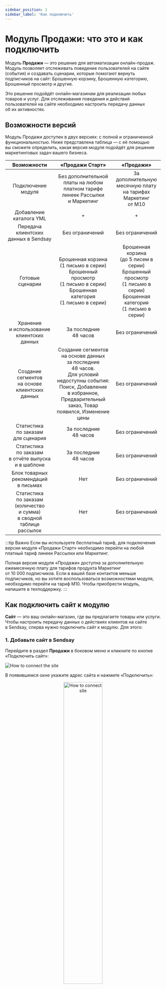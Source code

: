 ```yaml
---
sidebar_position: 1
sidebar_label: 'Как подключить'
---
```



# Модуль Продажи: что это и как подключить

Модуль **Продажи** — это решение для автоматизации онлайн-продаж. Модуль позволяет отслеживать поведение пользователей на&nbsp;сайте (события) и&nbsp;создавать сценарии, которые помогают вернуть подписчиков на&nbsp;сайт: Брошенную корзину, Брошенную категорию, Брошенный просмотр и&nbsp;другие.

Это решение подойдёт онлайн-магазинам для реализации любых товаров и&nbsp;услуг. Для отслеживания поведения и&nbsp;действий пользователей на&nbsp;сайте необходимо настроить передачу данных об&nbsp;их&nbsp;активностях.

## Возможности версий

Модуль Продажи доступен в&nbsp;двух версиях: с&nbsp;полной и&nbsp;ограниченной функциональностью. Ниже представлена таблица&nbsp;&mdash; с&nbsp;её&nbsp;помощью вы&nbsp;сможете определить, какая версия модуля подойдёт для решения маркетинговых задач вашего бизнеса.

|                                     Возможности                                      |                                                                                             «Продажи Старт»                                                                                              |                                                                «Продажи»                                                                |
| :----------------------------------------------------------------------------------: | :------------------------------------------------------------------------------------------------------------------------------------------------------------------------------------------------------: | :-------------------------------------------------------------------------------------------------------------------------------------: |
|                                  Подключение модуля                                  |                                                          Без дополнительной платы на&nbsp;любом платном тарифе линеек Рассылки и&nbsp;Маркетинг                                                          |                                 За дополнительную месячную плату на&nbsp;тарифах Маркетинг от&nbsp;М10                                  |
|                               Добавление каталога YML                                |                                                                                                    +                                                                                                     |                                                                    +                                                                    |
|                         Передача клиентских данных в Sendsay                         |                                                                                             Без ограничений                                                                                              |                                                             Без ограничений                                                             |
|                                   Готовые сценарии                                   |                                  Брошенная корзина<br/>(1 письмо в серии)<br/>Брошенный просмотр<br/>(1 письмо в серии)<br/>Брошенная категория<br/>(1 письмо в серии)                                   | Брошенная корзина<br/>(до 5 писем в серии)<br/>Брошенный просмотр<br/>(1 письмо в серии)<br/>Брошенная категория<br/>(1 письмо в серии) |
|                   Хранение и&nbsp;использование клиентских данных                    |                                                                                        За последние 48&nbsp;часов                                                                                        |                                                             Без ограничений                                                             |
|                 Создание сегментов на&nbsp;основе клиентских данных                  | Создание сегментов на&nbsp;основе данных за&nbsp;последние 48&nbsp;часов. Для&nbsp;условий недоступны события: Поиск, Добавление в&nbsp;избранное, Предварительный заказ, Товар появился, Изменение цены |                                                             Без ограничений                                                             |
|                     Статистика по&nbsp;заказам для&nbsp;сценария                     |                                                                                     За&nbsp;последние 48&nbsp;часов                                                                                      |                                                          Без&nbsp;ограничений                                                           |
|        Статистика по&nbsp;заказам в&nbsp;отчёте выпуска и&nbsp;в&nbsp;шаблоне        |                                                                                     За&nbsp;последние 48&nbsp;часов                                                                                      |                                                          Без&nbsp;ограничений                                                           |
|                      Блок товарных рекомендаций в&nbsp;письмах                       |                                                                                                   Нет                                                                                                    |                                                          Без&nbsp;ограничений                                                           |
| Статистика по&nbsp;заказам (количество и&nbsp;сумма) в&nbsp;сводной таблице рассылок |                                                                                                   Нет                                                                                                    |                                                          Без&nbsp;ограничений                                                           |

:::tip Важно
Если вы&nbsp;используете бесплатный тариф, для подключения версии модуля &laquo;Продажи Старт&raquo; необходимо перейти на&nbsp;любой платный тариф линеек Рассылки или Маркетинг.

Полная версия модуля &laquo;Продажи&raquo; доступна за&nbsp;дополнительную ежемесячную плату для тарифов продукта Маркетинг от&nbsp;10&nbsp;000&nbsp;подписчиков. Если в&nbsp;вашей базе контактов меньше подписчиков, но&nbsp;вы хотите воспользоваться возможностями модуля, необходимо перейти на&nbsp;тариф М10. Чтобы приобрести модуль, напишите в&nbsp;техподдержку.
:::

## Как подключить сайт к&nbsp;модулю

**Сайт**&nbsp;&mdash; это ваш онлайн-магазин, где вы&nbsp;предлагаете товары или услуги. Чтобы настроить передачу данных о&nbsp;действиях клиентов на&nbsp;сайте в&nbsp;Sendsay, сперва нужно подключить сайт к&nbsp;модулю. Для этого:

### 1. Добавьте сайт в&nbsp;Sendsay

Перейдите в&nbsp;раздел **Продажи** в&nbsp;боковом меню и&nbsp;кликните по&nbsp;кнопке &laquo;Подключить сайт&raquo;:

![How to connect the site](/img/ecom/how-to-connect-ecom/how-to-connect-the-site.png)

В&nbsp;появившемся окне укажите адрес сайта и&nbsp;нажмите &laquo;Подключить&raquo;:

<p align="center">
  <img width="50%" src={howToConnectSite} alt="How to connect site" />
</p>

Далее переходите к&nbsp;настройке, нажав соответствующую кнопку.

### 2. Настройте передачу данных с&nbsp;сайта в&nbsp;Sendsay

На&nbsp;странице сайта выберите вкладку **Настройка**, скопируйте специальный код и&nbsp;отправьте его разработчикам:

![How to configure data transfer](/img/ecom/how-to-connect-ecom/how-to-configure-data-transfer.png)

Разработчикам необходимо установить код на&nbsp;все страницы сайта, с&nbsp;которых будут отслеживаться данные о&nbsp;действиях пользователей — требования указаны в&nbsp;[общих настройках](https://docs.sendsay.ru/ecom/how-to-connect-ecom#общие-настройки). Чтобы данные поступали в&nbsp;Sendsay, также нужно настроить функции передачи данных о&nbsp;действиях пользователей.

Для правильного отображения товаров в&nbsp;рассылках рекомендуем для всех событий передавать параметры:

- `"id"` — id товара. Желательно, чтобы id совпадал с&nbsp;тем, который есть в&nbsp;YML-файле каталога товаров.
- `"name"` — название товара.
- `"picture"` — ссылка на&nbsp;картинку. Проверьте, чтобы передавался абсолютный URL картинки.
- `"price"` — цена товара.
- `"url"` — ссылка на&nbsp;товар. Проверьте, чтобы передавался абсолютный URL.

### 3. Подключите каталог товаров

Каталог товаров необходим для запуска триггерного сценария Брошенная категория, а&nbsp;также если вы&nbsp;планируете размещать в&nbsp;своих рассылках актуальные товарные рекомендации&nbsp;&mdash; чтобы в&nbsp;письма подгружались товары из&nbsp;каталога.

[Как подключить каталог товаров](https://docs.sendsay.ru/ecom/product-catalog)

После подключения онлайн-магазина к&nbsp;модулю Продажи рекомендуем протестировать передачу данных, а&nbsp;уже после&nbsp;&mdash; настраивать триггерные сценарии и&nbsp;шаблоны.

## События сайта

События возникают в&nbsp;результате действий подписчиков на&nbsp;сайте онлайн-магазина: например, когда пользователи просматривали товары или категорию, добавляли товары в&nbsp;корзину и&nbsp;прочее. Их&nbsp;можно посмотреть во&nbsp;вкладке **Просмотр событий** на&nbsp;странице магазина.

:::tip Важно
Просмотр событий будет доступен после того, как данные начнут поступать в&nbsp;Sendsay. Поэтому в&nbsp;самом начале важно правильно настроить передачу данных.
:::

Какие события можно передавать с&nbsp;сайта в&nbsp;Sendsay:

- Просмотр товара,
- Просмотр категории,
- Обновление корзины,
- Очистка корзины,
- Поиск товара,
- Заказ оформлен,
- Подписка на&nbsp;изменение стоимости товара,
- Подписка на&nbsp;появление товара в&nbsp;продаже,
- Добавление товара в&nbsp;избранное,
- Предварительный заказ товара.

Также во&nbsp;вкладке **Просмотр событий** отображаются стартовые события сценариев, которые сработали на&nbsp;стороне Sendsay:

- запуск события &laquo;Брошенная корзина&raquo;&nbsp;&mdash; когда пользователь положил товар в&nbsp;корзину и&nbsp;ушёл с&nbsp;сайта, не&nbsp;сделав заказ;
- запуск события &laquo;Брошенный просмотр&raquo;&nbsp;&mdash; если пользователь просматривал карточку товара, но&nbsp;не&nbsp;положил товар в&nbsp;корзину и&nbsp;не&nbsp;сделал заказ;
- запуск события &laquo;Брошенная категория&raquo;&nbsp;&mdash; в&nbsp;случае, когда пользователь просматривал категорию, но&nbsp;не&nbsp;перешёл в&nbsp;карточку товара и&nbsp;не&nbsp;сделал заказ.

По&nbsp;умолчанию триггерные события наступают через 30&nbsp;минут после последнего действия пользователя на&nbsp;сайте. Время отправки писем по&nbsp;сценарию можно будет изменить в&nbsp;настройках сценария.

### События, завершающие сценарий

В&nbsp;ситуации, когда пользователь участвует в&nbsp;сценарии о&nbsp;брошенной корзине и&nbsp;решает оформить заказ, необходимо, чтобы сценарий для него завершился принудительно. Для этого важно настроить передачу событий, при наступлении которых сценарий завершится автоматически:

- **Заказ оформлен** и&nbsp;**Очистка корзины** для Брошенной корзины;
- **Заказ оформлен** и&nbsp;**Товар добавлен в&nbsp;корзину** для завершения сценариев Брошенный просмотр и&nbsp;Брошенная категория.

Сценарий автоматически завершится также при запуске других сценариев:

- Брошенный просмотр завершится для подписчиков, которые попали в&nbsp;сценарий **Брошенная корзина**,
- Брошенная категория завершится для тех участников, кто попадёт в&nbsp;сценарий **Брошенная корзина** или **Брошенный просмотр**.

## Как посмотреть историю событий сайта

В&nbsp;разделе **Продажи &rarr; Просмотр событий** в&nbsp;одной таблице собраны контакты, события на&nbsp;сайте и&nbsp;время, когда эти события произошли:

![Event view](/img/ecom/how-to-connect-ecom/event-view.png)

В&nbsp;столбце **Контакт** выводится список пользователей:

- контакты из&nbsp;базы отображаются как email-адрес;
- анонимные пользователи&nbsp;&mdash; как набор латинских букв и&nbsp;цифр;
- несуществующие или удалённые из&nbsp;базы пользователи изображены в&nbsp;виде иконки привидения.

:::tip Важно
Адреса контактов могут повторяться, ведь один подписчик мог совершить несколько действий (событий) за&nbsp;указанный период.
:::

Над таблицей есть строка поиска&nbsp;&mdash; можно найти конкретного подписчика по&nbsp;его адресу. Ещё список можно отфильтровать по&nbsp;типу контакта, типу события и&nbsp;по&nbsp;периоду. Например, нужно узнать, кто из&nbsp;подписчиков оформлял заказ за&nbsp;последний месяц. Тогда будем действовать так:

<p align="center">
  <img width="50%" src={eventFilter} alt="How to connect site" />
</p>

Во&nbsp;вкладке **Просмотр событий** можно добавить в&nbsp;список или удалить конкретных подписчиков из&nbsp;базы. Для этого выберите нужные контакты, отметив их&nbsp;галочкой слева от&nbsp;адреса контакта. Затем:

- если хотите перенести контакты в&nbsp;список, нажмите &laquo;Добавить в&nbsp;список&raquo; и&nbsp;выберите список;
- если хотите удалить подписчиков, откройте выпадающий список у&nbsp;кнопки &laquo;Добавить в&nbsp;список&raquo; и&nbsp;выберите пункт **Удалить из&nbsp;базы**.
  ![How to delete contacts](/img/ecom/how-to-connect-ecom/how-to-delete-contacts.png)

## Общие настройки для сайта магазина

Для подсчета переходов по ссылкам из письма система использует перелинковку: все ссылки в письме «оборачиваются» в ссылки-редиректы, которые по умолчанию используют домен `link.sendsay.ru`. Если навести курсор на любую ссылку, в левом нижнем углу браузера появится подсказка — на какой адрес планируется переход. Каждая такая ссылка уникальна.

Когда подписчик кликает по ссылке, он переходит сначала на `link.sendsay.ru`, а затем — на исходную ссылку. Так система учитывает переход, и подписчик попадает на нужную страницу.

Для полноценной работы скрипт должен содержать информацию о том, для кого он отправляет событие в Sendsay — эта информация зашифрована в ссылке-редиректе. Для того, чтобы наш скрипт на сайте клиента имел доступ в к полному содержимому ссылки-редиректа, нужно соблюсти условия:

1. Сайт клиента должен открываться через https-протокол.
2. Ссылки для перелинковки должны быть не в домене `link.sendsay.ru`, а в сабдомене сайта, и тоже использовать SSL-сертификат. Это можно сделать двумя способами:

- Делегировать домен нам, прописав в `NS DNS` следующее:

```
IN NS gns194b.sendsay.ru.
IN NS gns194a.sendsay.ru.
IN NS gns195b.sendsay.ru.
IN NS gns195a.sendsay.ru.
```

- Настроить домен самостоятельно, указав в `CNAME`:

```
link.mail.CLIENT.TLD CNAME link.sendsay.ru *.link.mail.CLIENT.TLD CNAME link.sendsay.ru
```

После настройки можно проверить домен по ссылке. Если всё настроено правильно, необходимо «повесить» на этот домен SSL-сертификат.

В случае, если ссылки-редиректы будут идти через `link.sendsay.ru`, то как минимум в Safari наш скрипт не будет получать информацию о подписчике.

**Читайте также:** [Руководство по триггерным сценариям для онлайн-продаж](https://docs.sendsay.ru/ecom/ecom-triggers)
